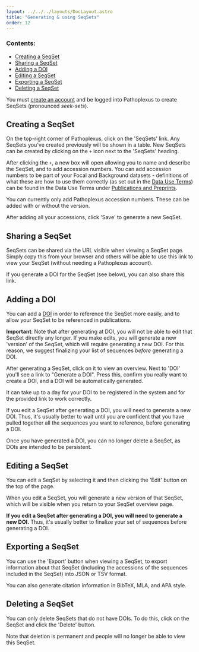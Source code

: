 ---
layout: ../../../layouts/DocLayout.astro
title: "Generating & using SeqSets"
order: 12
---

### Contents:
- [Creating a SeqSet](#creating-a-seqset)
- [Sharing a SeqSet](#sharing-a-seqset)
- [Adding a DOI](#adding-a-doi)
- [Editing a SeqSet](#editing-a-seqset)
- [Exporting a SeqSet](#exporting-a-seqset)
- [Deleting a SeqSet](#deleting-a-seqset)

You must [create an account](/docs/how-to/create_account) and be logged into Pathoplexus to create SeqSets (pronounced _seek-sets_).

## Creating a SeqSet

On the top-right corner of Pathoplexus, click on the 'SeqSets' link. 
Any SeqSets you've created previously will be shown in a table.
New SeqSets can be created by clicking on the `+` icon next to the 'SeqSets' heading. 

After clicking the `+`, a new box will open allowing you to name and describe the SeqSet, and to add accession numbers.
You can add accession numbers to be part of your Focal and Background datasets - definitions of what these are how to use them correctly 
(as set out in the [Data Use Terms](/about/terms-of-use/data-use-terms)) can be found in the Data Use Terms under [Publications and Preprints](/about/terms-of-use/data-use-terms#422-publications-and-preprints).

You can currently only add Pathoplexus accession numbers. These can be added with or without the version.

After adding all your accessions, click 'Save' to generate a new SeqSet.

## Sharing a SeqSet

SeqSets can be shared via the URL visible when viewing a SeqSet page. 
Simply copy this from your browser and others will be able to use this link to view your SeqSet (without needing a Pathoplexus account).

If you generate a DOI for the SeqSet (see below), you can also share this link.

## Adding a DOI

You can add a [DOI](https://www.doi.org/the-identifier/what-is-a-doi/) in order to reference the SeqSet more easily, and to allow your SeqSet to be referenced in publications.

**Important**: 
Note that after generating at DOI, you will not be able to edit that SeqSet directly any longer.
If you make edits, you will generate a new 'version' of the SeqSet, which will require generating a new DOI. 
For this reason, we suggest finalizing your list of sequences _before_ generating a DOI.

After generating a SeqSet, click on it to view an overview. Next to 'DOI' you'll see a link to "Generate a DOI".
Press this, confirm you really want to create a DOI, and a DOI will be automatically generated. 

It can take up to a day for your DOI to be registered in the system and for the provided link to work correctly.

If you edit a SeqSet after generating a DOI, you will need to generate a new DOI.
Thus, it's usually better to wait until you are confident that you have pulled together all the sequences you want to reference, before generating a DOI.

Once you have generated a DOI, you can no longer delete a SeqSet, as DOIs are intended to be persistent. 

## Editing a SeqSet

You can edit a SeqSet by selecting it and then clicking the 'Edit' button on the top of the page. 

When you edit a SeqSet, you will generate a new version of that SeqSet, which will be visible when you return to your SeqSet overview page.

**If you edit a SeqSet after generating a DOI, you will need to generate a new DOI.** 
Thus, it's usually better to finalize your set of sequences before generating a DOI.

## Exporting a SeqSet

You can use the 'Export' button when viewing a SeqSet, to export information about that SeqSet (including the accessions of the sequences included in the SeqSet) into JSON or TSV format.

You can also generate citation information in BibTeX, MLA, and APA style.

## Deleting a SeqSet

You can only delete SeqSets that do not have DOIs. To do this, click on the SeqSet and click the 'Delete' button.

Note that deletion is permanent and people will no longer be able to view this SeqSet.

